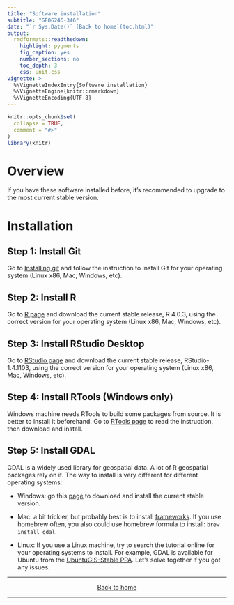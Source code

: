 ```yaml
---
title: "Software installation"
subtitle: "GEOG246-346"
date: "`r Sys.Date()` [Back to home](toc.html)"
output:
  rmdformats::readthedown:
    highlight: pygments
    fig_caption: yes
    number_sections: no
    toc_depth: 3
    css: unit.css
vignette: >
  %\VignetteIndexEntry{Software installation}
  %\VignetteEngine{knitr::rmarkdown}
  %\VignetteEncoding{UTF-8}
---
```


```r
knitr::opts_chunk$set(
  collapse = TRUE,
  comment = "#>"
)
library(knitr)
```

# Overview
If you have these software installed before, it's recommended to upgrade to the most current stable version.

# Installation
## Step 1: Install Git
Go to [Installing git](https://git-scm.com/book/en/v2/Getting-Started-Installing-Git) and follow the instruction to install Git for your operating system (Linux x86, Mac, Windows, etc).

## Step 2: Install R
Go to [R page](https://www.r-project.org) and download the current stable release, R 4.0.3, using the correct version for your operating system (Linux x86, Mac, Windows, etc).

## Step 3: Install RStudio Desktop
Go to [RStudio page](https://rstudio.com/products/rstudio/download/#download) and download the current stable release, RStudio-1.4.1103, using the correct version for your operating system (Linux x86, Mac, Windows, etc).

## Step 4: Install RTools (Windows only)
Windows machine needs RTools to build some packages from source. It is better to install it beforehand. Go to [RTools page](https://cran.r-project.org/bin/windows/Rtools/) to read the instruction, then download and install.

## Step 5: Install GDAL
GDAL is a widely used library for geospatial data. A lot of R geospatial packages rely on it. The way to install is very different for different operating systems:

- Windows: go this [page](https://gdal.org/download.html) to download and install the current stable version.

- Mac: a bit trickier, but probably best is to install  [frameworks](https://www.kyngchaos.com/software/frameworks/). If you use homebrew often, you also could use homebrew formula to install: `brew install gdal`.

- Linux: If you use a Linux machine, try to search the tutorial online for your operating systems to install. For example, GDAL is available for Ubuntu from the [UbuntuGIS-Stable PPA](https://launchpad.net/~ubuntugis/+archive/ubuntu/ppa?field.series_filter=xenial). Let's solve together if you got any issues.
    
***
<center>
[Back to home](toc.html)
</center>
***
